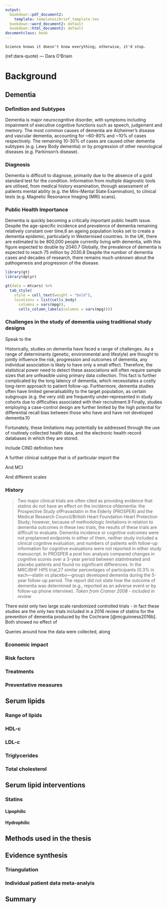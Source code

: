 ```yaml
---
output:
  bookdown::pdf_document2:
    template: templates/brief_template.tex
  bookdown::word_document2: default
  bookdown::html_document2: default
documentclass: book
---
```


```block
Science knows it doesn't know everything; otherwise, it'd stop.
```
(ref:dara-quote) --- Dara O'Briain

# Background {#background-heading}
\minitoc <!-- this will include a mini table of contents-->

## Dementia

### Definition and Subtypes
Dementia is major neurocognitive disorder, with symptoms including impairment of executive cognitive functions such as speech, judgement and memory. The most common causes of dementia are Alzheimer’s disease and vascular dementia, accounting for ~60-80% and ~10% of cases respectively. The remaining 10-30% of cases are caused other dementia subtypes (e.g. Lewy Body dementia) or by progression of other neurological diseases (e.g. Parkinson’s disease).

###	Diagnosis
Dementia is difficult to diagnose, primarily due to the absence of a gold standard test for the condition. Information from multiple diagnostic tools are utilised, from medical history examination, through assessment of patients mental ability (e.g. the Mini-Mental State Examination), to clinical tests (e.g. Magnetic Resonance Imaging (MRI) scans). 

###	Public Health Importance
Dementia is quickly becoming a critically important public health issue. Despite the age-specific incidence and prevalence of dementia remaining relatively constant over time,6 an ageing population looks set to create a dementia epidemic, particularly in Westernised countries. In the UK, there are estimated to be 800,000 people currently living with dementia, with this figure expected to double by 2040.7 Globally, the prevalence of dementia is expected to reach 75 million by 2030.8 Despite the number of dementia cases and decades of research, there remains much unknown about the pathogenesis and progression of the disease. 

``` r
library(gt)
library(dplyr)

gt(data = mtcars) %>%
  tab_style(
    style = cell_text(weight = "bold"),
    locations = list(cells_body(
      columns = vars(mpg)),
      cells_column_labels(columns = vars(mpg))))

```

###	Challenges in the study of dementia using traditional study designs

Speak to the 

Historically, studies on dementia have faced a range of challenges. As a range of determinants (genetic, environmental and lifestyle) are thought to jointly influence the risk, progression and outcomes of dementia, any individual association is likely to have only a small effect. Therefore, the statistical power need to detect these associations will often require sample sizes that are unfeasible using primary data collection. 
This fact is further complicated by the long latency of dementia, which necessitates a costly long-term approach to patient follow-up. Furthermore, dementia studies often have limited generalisability to the target population, as certain subgroups (e.g. the very old) are frequently under-represented in study cohorts due to difficulties associated with their recruitment.9 Finally, studies employing a case-control design are further limited by the high potential for differential recall bias between those who have and have not developed dementia.10 

Fortunately, these limitations may potentially be addressed through the use of routinely collected health data, and the electronic health record databases in which they are stored. 


Include CIND definition here

A further clinical subtype that is of particular import the  

And MCI

And different scales



### History
> Two major clinical trials are often cited as providing evidence that statins do not have an effect on the incidence ofdementia: the Prospective Study ofPravastatin in the Elderly (PROSPER) and the Medical Research
Council/British Heart Foundation Heart Protection Study; however, because of methodologic limitations in relation to dementia outcomes in these two trials, the results of these trials are difficult to evaluate. Dementia incidence or cognitive outcomes were not preplanned endpoints in either of them, neither study included a clinical cognitive evaluation, and numbers of patients with follow-up information for cognitive evaluations were not reported in either study manuscript. In PROSPER a post hoc analysis compared changes in cognitive scores over a 3-year period between statintreated and placebo patients and found no significant differences. In the MRC/BHF HPS trial,27
similar percentages of participants (0.3% in each—statin vs placebo—group) developed dementia during the 5-year follow-up period. The report did not state how the outcome of dementia was determined (e.g., reported as an adverse event or by follow-up phone interview).
*Taken from Cramer 2008 - included in review*


There exist only two large scale randomized controlled trials - in fact these studies are the only two trials included in a 2016 review of statins for the prevention of dementia produced by the Cochrane [@mcguinness2016b]. Both showed no effect of 

Queries around how the data were collected, along 

### Economic impact 

### Risk factors

### Treatments

### Preventative measures

## Serum lipids

### Range of lipids

### HDL-c

### LDL-c

### Triglycerides

### Total cholesterol

## Serum lipid interventions

### Statins

#### Lipophilic

#### Hydrophilic

## Methods used in the thesis

## Evidence synthesis

### Triangulation

### Individual patient data meta-analyis

## Summary

